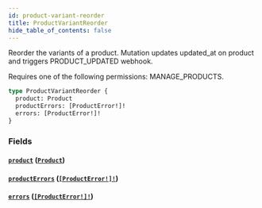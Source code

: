 ```yaml
---
id: product-variant-reorder
title: ProductVariantReorder
hide_table_of_contents: false
---
```


Reorder the variants of a product. Mutation updates updated_at on product and triggers PRODUCT_UPDATED webhook.

Requires one of the following permissions: MANAGE_PRODUCTS.

```graphql
type ProductVariantReorder {
  product: Product
  productErrors: [ProductError!]!
  errors: [ProductError!]!
}
```

### Fields

#### [`product`](#) ([`Product`](../../../developer/api-reference/objects/product))

#### [`productErrors`](#) ([`[ProductError!]!`](../../../developer/api-reference/objects/product-error))

#### [`errors`](#) ([`[ProductError!]!`](../../../developer/api-reference/objects/product-error))
